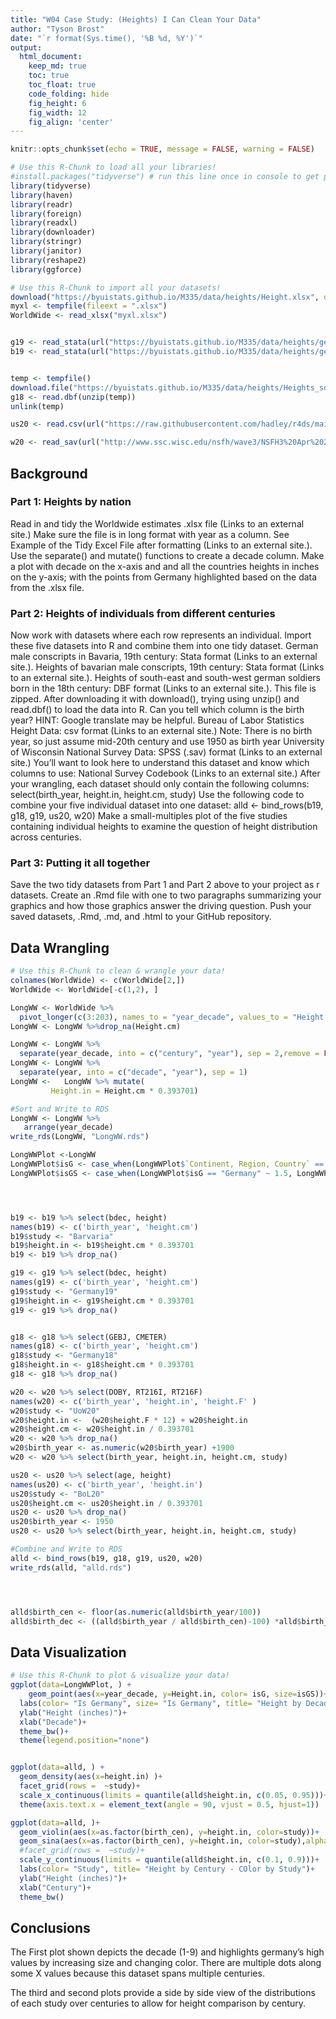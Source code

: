 ```yaml
---
title: "W04 Case Study: (Heights) I Can Clean Your Data"
author: "Tyson Brost"
date: "`r format(Sys.time(), '%B %d, %Y')`"
output:
  html_document:  
    keep_md: true
    toc: true
    toc_float: true
    code_folding: hide
    fig_height: 6
    fig_width: 12
    fig_align: 'center'
---
```


```r
knitr::opts_chunk$set(echo = TRUE, message = FALSE, warning = FALSE)
```

```r
# Use this R-Chunk to load all your libraries!
#install.packages("tidyverse") # run this line once in console to get package
library(tidyverse)
library(haven)
library(readr)
library(foreign)
library(readxl)
library(downloader)
library(stringr)
library(janitor)
library(reshape2)
library(ggforce)
```

```r
# Use this R-Chunk to import all your datasets!
download("https://byuistats.github.io/M335/data/heights/Height.xlsx", dest="myxl.xlsx", mode="wb")
myxl <- tempfile(fileext = ".xlsx")
WorldWide <- read_xlsx("myxl.xlsx")


g19 <- read_stata(url("https://byuistats.github.io/M335/data/heights/germanconscr.dta"))
b19 <- read_stata(url("https://byuistats.github.io/M335/data/heights/germanprison.dta"))


temp <- tempfile()
download.file("https://byuistats.github.io/M335/data/heights/Heights_south-east.zip",temp)
g18 <- read.dbf(unzip(temp))
unlink(temp)

us20 <- read.csv(url("https://raw.githubusercontent.com/hadley/r4ds/main/data/heights.csv"))

w20 <- read_sav(url("http://www.ssc.wisc.edu/nsfh/wave3/NSFH3%20Apr%202005%20release/main05022005.sav"))
```

## Background

### Part 1: Heights by nation

Read in and tidy the Worldwide estimates .xlsx file (Links to an external site.)
Make sure the file is in long format with year as a column. See Example of the Tidy Excel File after formatting (Links to an external site.).
Use the separate() and mutate() functions to create a decade column.
Make a plot with decade on the x-axis and and all the countries heights in inches on the y-axis; with the points from Germany highlighted based on the data from the .xlsx file.

### Part 2: Heights of individuals from different centuries

Now work with datasets where each row represents an individual. Import these five datasets into R and combine them into one tidy dataset.
German male conscripts in Bavaria, 19th century: Stata format (Links to an external site.).
Heights of bavarian male conscripts, 19th century: Stata format (Links to an external site.).
Heights of south-east and south-west german soldiers born in the 18th century: DBF format (Links to an external site.).
This file is zipped. After downloading it with  download(), trying using  unzip()  and  read.dbf() to load the data into R.
Can you tell which column is the birth year? HINT: Google translate may be helpful.
Bureau of Labor Statistics Height Data: csv format (Links to an external site.)
Note: There is no birth year, so just assume mid-20th century and use 1950 as birth year
University of Wisconsin National Survey Data: SPSS (.sav) format (Links to an external site.)
You'll want to look here to understand this dataset and know which columns to use: National Survey Codebook (Links to an external site.)
After your wrangling, each dataset should only contain the following columns: 
select(birth_year, height.in, height.cm, study)
Use the following code to combine your five individual dataset into one dataset:
alld <- bind_rows(b19, g18, g19, us20, w20)
Make a small-multiples plot of the five studies containing individual heights to examine the question of height distribution across centuries.

### Part 3: Putting it all together

Save the two tidy datasets from Part 1 and Part 2 above to your project as r datasets.
Create an .Rmd file with one to two paragraphs summarizing your graphics and how those graphics answer the driving question.
Push your saved datasets, .Rmd, .md, and .html to your GitHub repository.

## Data Wrangling

```r


# Use this R-Chunk to clean & wrangle your data!
colnames(WorldWide) <- c(WorldWide[2,])
WorldWide <- WorldWide[-c(1,2), ]

LongWW <- WorldWide %>%
  pivot_longer(c(3:203), names_to = "year_decade", values_to = "Height.cm")
LongWW <- LongWW %>%drop_na(Height.cm)

LongWW <- LongWW %>% 
  separate(year_decade, into = c("century", "year"), sep = 2,remove = FALSE)
LongWW <- LongWW %>% 
  separate(year, into = c("decade", "year"), sep = 1)
LongWW <-   LongWW %>% mutate(
         Height.in = Height.cm * 0.393701)

#Sort and Write to RDS
LongWW <- LongWW %>%
   arrange(year_decade)
write_rds(LongWW, "LongWW.rds")

LongWWPlot <-LongWW
LongWWPlot$isG <- case_when(LongWWPlot$`Continent, Region, Country` == "Germany" ~ "Germany", LongWWPlot$`Continent, Region, Country` != "Germany" ~ "Other")
LongWWPlot$isGS <- case_when(LongWWPlot$isG == "Germany" ~ 1.5, LongWWPlot$isG != "Germany" ~ 1)




b19 <- b19 %>% select(bdec, height)
names(b19) <- c('birth_year', 'height.cm')
b19$study <- "Barvaria"
b19$height.in <- b19$height.cm * 0.393701
b19 <- b19 %>% drop_na()

g19 <- g19 %>% select(bdec, height)
names(g19) <- c('birth_year', 'height.cm')
g19$study <- "Germany19"
g19$height.in <- g19$height.cm * 0.393701
g19 <- g19 %>% drop_na()


g18 <- g18 %>% select(GEBJ, CMETER)
names(g18) <- c('birth_year', 'height.cm')
g18$study <- "Germany18"
g18$height.in <- g18$height.cm * 0.393701
g18 <- g18 %>% drop_na()

w20 <- w20 %>% select(DOBY, RT216I, RT216F)
names(w20) <- c('birth_year', 'height.in', 'height.F' )
w20$study <- "UoW20"
w20$height.in <-  (w20$height.F * 12) + w20$height.in
w20$height.cm <- w20$height.in / 0.393701
w20 <- w20 %>% drop_na()
w20$birth_year <- as.numeric(w20$birth_year) +1900
w20 <- w20 %>% select(birth_year, height.in, height.cm, study)

us20 <- us20 %>% select(age, height)
names(us20) <- c('birth_year', 'height.in')
us20$study <- "BoL20"
us20$height.cm <- us20$height.in / 0.393701
us20 <- us20 %>% drop_na()
us20$birth_year <- 1950
us20 <- us20 %>% select(birth_year, height.in, height.cm, study)

#Combine and Write to RDS
alld <- bind_rows(b19, g18, g19, us20, w20)
write_rds(alld, "alld.rds")




alld$birth_cen <- floor(as.numeric(alld$birth_year/100))
alld$birth_dec <- ((alld$birth_year / alld$birth_cen)-100) *alld$birth_cen
```

## Data Visualization

```r
# Use this R-Chunk to plot & visualize your data!
ggplot(data=LongWWPlot, ) +
    geom_point(aes(x=year_decade, y=Height.in, color= isG, size=isGS))+
  labs(color= "Is Germany", size= "Is Germany", title= "Height by Decade - Germany Spotlighted")+ 
  ylab("Height (inches)")+
  xlab("Decade")+
  theme_bw()+
  theme(legend.position="none")


ggplot(data=alld, ) +
  geom_density(aes(x=height.in) )+
  facet_grid(rows =  ~study)+
  scale_x_continuous(limits = quantile(alld$height.in, c(0.05, 0.95)))+
  theme(axis.text.x = element_text(angle = 90, vjust = 0.5, hjust=1))

ggplot(data=alld, )+
  geom_violin(aes(x=as.factor(birth_cen), y=height.in, color=study))+
  geom_sina(aes(x=as.factor(birth_cen), y=height.in, color=study),alpha=0.15)+
  #facet_grid(rows =  ~study)+
  scale_y_continuous(limits = quantile(alld$height.in, c(0.1, 0.9)))+
  labs(color= "Study", title= "Height by Century - COlor by Study")+ 
  ylab("Height (inches)")+
  xlab("Century")+
  theme_bw()
```

## Conclusions

The First plot shown depicts the decade (1-9) and highlights germany's high values by increasing size and changing color. There are multiple dots along some X values because this dataset spans multiple centuries.

The third and second plots provide a side by side view of the distributions of each study over centuries to allow for height comparison by century.
